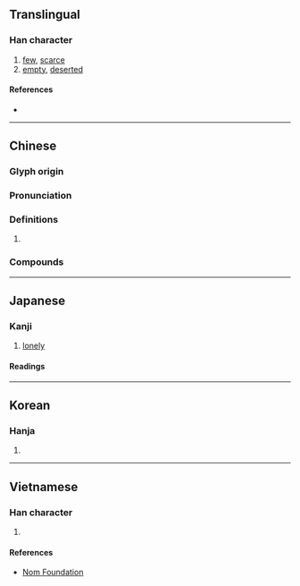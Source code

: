 {{character info}}
==Translingual==

===Han character===
{{Han char|rn=40|rad=宀|as=11|sn=14|four=30202|canj=JSMH|ids=⿱宀翏}}

# [[few]], [[scarce]]
# [[empty]], [[deserted]]

====References====
* {{Han ref|kx=0291.020|dkj=07292|dj=0575.050|hdz=20951.040|uh=5BE5|ud=23525|bh=B9E9|bd=47593}}

----

==Chinese==
{{zh-forms|ss=㝋}}

===Glyph origin===
{{Han etym}}

===Pronunciation===
{{zh-pron
|m=liáo
|c=liu4
|mn=liâu
|mc=y
|oc=y
|cat=
}}

===Definitions===
{{zh-hanzi}}

# {{rfdef|zh}}

===Compounds===
{{zh-der|寥寥無幾|寥闊|寥寂|寥廓|寥天|寥若晨星|寥落|寥戾|寥寥可數|寥寥|寂寥|泬寥|寥亮}}

----

==Japanese==

===Kanji===
{{ja-kanji|grade=|rs=宀11}}

# [[lonely]]

====Readings====
{{ja-readings
|on=りょう
|kun=さび-し.い
}}

----

==Korean==

===Hanja===
{{ko-hanja|hangeul=료|rv=ryo|mr=ryo}}

# {{rfdef|ko|sort=宀11}}

----

==Vietnamese==

===Han character===
{{vi-readings|reading=liêu|rs=宀11}}

# {{rfdef|vi|sort=宀11}}

====References====
* [http://nomfoundation.org/common/nom_details.php?codepoint=5be5 Nom Foundation]